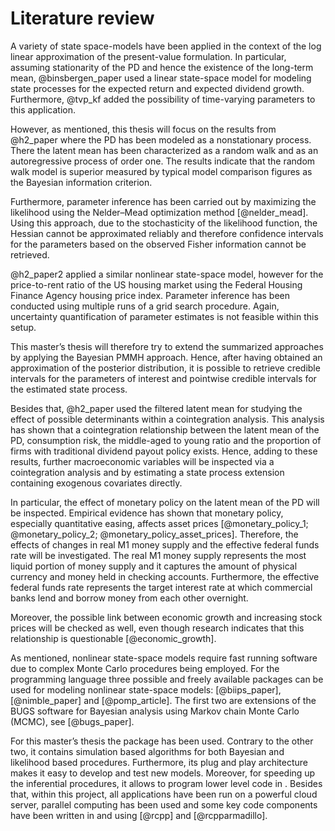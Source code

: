 # Literature review {#literature-review}

A variety of state space-models have been applied in the context of the log linear approximation of the present-value formulation. In particular, assuming stationarity of the PD and hence the existence of the long-term mean, @binsbergen_paper used a linear state-space model for modeling state processes for the expected return and expected dividend growth. Furthermore, @tvp_kf added the possibility of time-varying parameters to this application.

However, as mentioned, this thesis will focus on the results from @h2_paper where the PD has been modeled as a nonstationary process. There the latent mean has been characterized as a random walk and as an autoregressive process of order one. The results indicate that the random walk model is superior measured by typical model comparison figures as the Bayesian information criterion. 

Furthermore, parameter inference has been carried out by maximizing the likelihood using the Nelder–Mead optimization method [@nelder_mead]. Using this approach, due to the stochasticity of the likelihood function, the Hessian cannot be approximated reliably and therefore confidence intervals for the parameters based on the observed Fisher information cannot be retrieved. 

@h2_paper2 applied a similar nonlinear state-space model, however for the price-to-rent ratio of the US housing market using the Federal Housing Finance Agency housing price index. Parameter inference has been conducted using multiple runs of a grid search procedure. Again, uncertainty quantification of parameter estimates is not feasible within this setup.

This master's thesis will therefore try to extend the summarized approaches by applying the Bayesian PMMH approach. Hence, after having obtained an approximation of the posterior distribution, it is possible to retrieve credible intervals for the parameters of interest and pointwise credible intervals for the estimated state process.

Besides that, @h2_paper used the filtered latent mean for studying the effect of possible determinants within a cointegration analysis. This analysis has shown that a cointegration relationship between the latent mean of the PD, consumption risk, the middle-aged to young ratio and the proportion of firms with traditional dividend payout policy exists. Hence, adding to these results, further macroeconomic variables will be inspected via a cointegration analysis and by estimating a state process extension containing exogenous covariates directly.

In particular, the effect of monetary policy on the latent mean of the PD will be inspected. Empirical evidence has shown that monetary policy, especially quantitative easing, affects asset prices [@monetary_policy_1; @monetary_policy_2; @monetary_policy_asset_prices]. Therefore, the effects of changes in real M1 money supply and the effective federal funds rate will be investigated. The real M1 money supply represents the most liquid portion of money supply and it captures the amount of physical currency and money held in checking accounts. Furthermore, the effective federal funds rate represents the target interest rate at which commercial banks lend and borrow money from each other overnight.

Moreover, the possible link between economic growth and increasing stock prices will be checked as well, even though research indicates that this relationship is questionable [@economic_growth].

As mentioned, nonlinear state-space models require fast running software due to complex Monte Carlo procedures being employed. For the \texttt{R} programming language three possible and freely available packages can be used for modeling nonlinear state-space models: \texttt{Biips} [@biips_paper], \texttt{NIMBLE} [@nimble_paper] and \texttt{pomp} [@pomp_article]. The first two are extensions of the BUGS software for Bayesian analysis using Markov chain Monte Carlo (MCMC), see [@bugs_paper]. 

For this master's thesis the \texttt{pomp} package has been used. Contrary to the other two, it contains simulation based algorithms for both Bayesian and likelihood based procedures. Furthermore, its plug and play architecture makes it easy to develop and test new models. Moreover, for speeding up the inferential procedures, it allows to program lower level code in \texttt{C}. Besides that, within this project, all applications have been run on a powerful cloud server, parallel computing has been used and some key code components have been written in \texttt{C} and \texttt{C++} using \texttt{Rcpp} [@rcpp] and \texttt{RcppArmadillo} [@rcpparmadillo].
